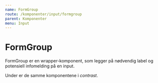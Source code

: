 ```yaml
---
name: FormGroup
route: /komponenter/input/formgroup
parent: Komponenter
menu: Input
---
```



# FormGroup

FormGroup er en wrapper-komponent, som legger på nødvendig label og potensiell infomelding på en input.

<Playground>
  <FormGroup label="Togdestinasjon" feedback="Gratulerer" variant="success">
    <TextField placeholder="Oslo" />
  </FormGroup>
  <FormGroup
    label="Togdestinasjon"
    feedback="Oisann, noe galt skjedde her"
    variant="error"
  >
    <TextField placeholder="Gjøvik" />
  </FormGroup>
  <FormGroup label="Togdestinasjon" feedback="Pass på her" variant="warning">
    <TextField placeholder="Advarsel" />
  </FormGroup>
  <FormGroup
    label="Togdestinasjon"
    feedback="Denne informasjonen hjelper deg"
    variant="info"
  >
    <TextField placeholder="Informasjon" />
  </FormGroup>

</Playground>

Under er de samme komponentene i _contrast_.

<Playground>
  <div className="entur-contrast" style={{backgroundColor:"#181c56"}}>
   <FormGroup label="Togdestinasjon" feedback="Gratulerer" variant="success">
     <TextField placeholder="Oslo" />
   </FormGroup>
   <FormGroup
     label="Togdestinasjon"
     feedback="Oisann, noe galt skjedde her"
     variant="error"
   >
     <TextField placeholder="Gjøvik" />
   </FormGroup>
   <FormGroup label="Togdestinasjon" feedback="Pass på her" variant="warning">
     <TextField placeholder="Advarsel" />
   </FormGroup>
   <FormGroup
     label="Togdestinasjon"
     feedback="Denne informasjonen hjelper deg"
     variant="info"
   >
      <TextField placeholder="Informasjon" />
    </FormGroup>
  </div>

</Playground>
